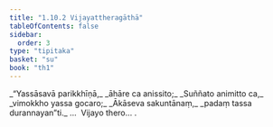 ```yaml
---
title: "1.10.2 Vijayattheragāthā"
tableOfContents: false
sidebar:
  order: 3
type: "tipitaka"
basket: "su"
book: "th1"
---
```



<DynamicBreadcrumb />

<Division number="92" book="th1">

<Paragraph number="207" type="verses" book="th1">
_“Yassāsavā parikkhīṇā,_  
_āhāre ca anissito;_  
_Suññato animitto ca,_  
_vimokkho yassa gocaro;_  
_Ākāseva sakuntānaṃ,_  
_padaṃ tassa durannayan”ti._  


</Paragraph>
</Division>

<Paragraph number="208" type="center" book="th1">
…  Vijayo thero… .
</Paragraph>
